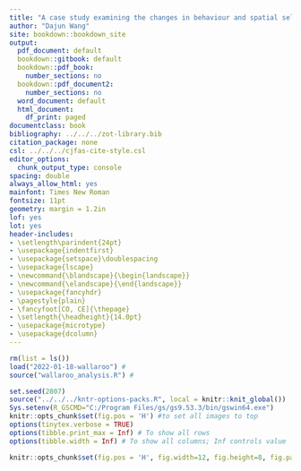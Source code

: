 ---
title: "A case study examining the changes in behaviour and spatial selection in Grey's Kangaroos following the introduction of two wallaby species."
author: "Dajun Wang"
site: bookdown::bookdown_site
output:
  pdf_document: default
  bookdown::gitbook: default
  bookdown::pdf_book:
    number_sections: no
  bookdown::pdf_document2:
    number_sections: no
  word_document: default
  html_document:
    df_print: paged
documentclass: book
bibliography: ../../../zot-library.bib
citation_package: none
csl: ../../../cjfas-cite-style.csl
editor_options:
  chunk_output_type: console
spacing: double
always_allow_html: yes
mainfont: Times New Roman
fontsize: 11pt
geometry: margin = 1.2in
lof: yes
lot: yes
header-includes:
- \setlength\parindent{24pt}
- \usepackage{indentfirst}
- \usepackage{setspace}\doublespacing
- \usepackage{lscape}
- \newcommand{\blandscape}{\begin{landscape}}
- \newcommand{\elandscape}{\end{landscape}}
- \usepackage{fancyhdr}
- \pagestyle{plain}
- \fancyfoot[CO, CE]{\thepage}
- \setlength{\headheight}{14.0pt}
- \usepackage{microtype}
- \usepackage{dcolumn}
---
```{r data load, include = FALSE}
rm(list = ls())
load("2022-01-18-wallaroo") # 
source("wallaroo_analysis.R") # 
```

```{r setup, include = FALSE}
set.seed(2807)
source("../../../kntr-options-packs.R", local = knitr::knit_global())
Sys.setenv(R_GSCMD="C:/Program Files/gs/gs9.53.3/bin/gswin64.exe")
knitr::opts_chunk$set(fig.pos = 'H') #to set all images to top
options(tinytex.verbose = TRUE)
options(tibble.print_max = Inf) # To show all rows
options(tibble.width = Inf) # To show all columns; Inf controls value

knitr::opts_chunk$set(fig.pos = 'H', fig.width=12, fig.height=8, fig.path='Figs/',echo=FALSE, warning=FALSE, message=FALSE)
```

